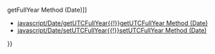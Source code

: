 {{Page_Title}}
{{Flags}}
{{Summary_Section|Sets the year of the '''Date''' object using local time.

}}
{{JS_Syntax|Formats={{JS_Syntax_Format
|Format= dateObj.setFullYear( numYear [, numMonth [, numDate ]]) }}
|Values={{JS_Syntax_Parameter
|Name=dateObj
|Required=Required
|Description=Any '''Date''' object.}}{{JS_Syntax_Parameter
|Name=numYear
|Required=Required
|Description=A numeric value for the year.}}{{JS_Syntax_Parameter
|Name=numMonth
|Required=Optional
|Description=A zero-based numeric value for the month (0 for January, 11 for December). Must be specified if numDate is specified.}}{{JS_Syntax_Parameter
|Name=numDate
|Required=Optional
|Description=A numeric value equal for the day of the month.}}
}}
{{Remarks_Section
|Remarks=All '''set''' methods taking optional arguments use the value returned from corresponding '''get''' methods, if you do not specify the optional argument. For example, if the numMonth argument is optional, but not specified, JavaScript uses the value returned from the '''getMonth''' method.

In addition, if the value of an argument is greater than its calendar range or is negative, the date rolls forward or backward as appropriate.

To set the year using Universal Coordinated Time (UTC), use the '''setUTCFullYear''' method.

The range of years supported in the date object is approximately 285,616 years before and after 1970.
}}
{{Examples_Section
|Not_required=No
|Examples={{Single_Example
|Language=JavaScript
|Description=The following example illustrates the use of the '''setFullYear''' method:

|Code= var date1 = new Date("1/1/2001");
 date1.setFullYear(2007);
 
 var date2 = new Date("1/1/2001");
 date2.setFullYear(2008, 10, 3); 
 
 document.write (date1.toLocaleString());
 document.write ("&lt;br /&gt;");
 document.write (date2.toLocaleString());
 
 // Output:
 // Monday, January 01, 2007 12:00:00 AM
 // Monday, November 03, 2008 12:00:00 AM
}}}}
{{See_Also_Section
|Manual_links=* [[javascript/Date/getFullYear{{!}}getFullYear Method (Date)]]
* [[javascript/Date/getUTCFullYear{{!}}getUTCFullYear Method (Date)]]
* [[javascript/Date/setUTCFullYear{{!}}setUTCFullYear Method (Date)]]
}}
{{Topics | JS Basic}}

{{External_Attribution
|Is_CC-BY-SA=No
|Sources=MSDN
|MDN_link=
|MSDN_link=http://msdn.microsoft.com/en-us/library/ie/y367b7x8(v=vs.94).aspx
|HTML5Rocks_link=
}}
